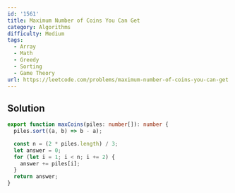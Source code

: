 ```yaml
---
id: '1561'
title: Maximum Number of Coins You Can Get
category: Algorithms
difficulty: Medium
tags:
  - Array
  - Math
  - Greedy
  - Sorting
  - Game Theory
url: https://leetcode.com/problems/maximum-number-of-coins-you-can-get
---
```


## Solution

```typescript filename="solution.ts" copy
export function maxCoins(piles: number[]): number {
  piles.sort((a, b) => b - a);

  const n = (2 * piles.length) / 3;
  let answer = 0;
  for (let i = 1; i < n; i += 2) {
    answer += piles[i];
  }
  return answer;
}
```
